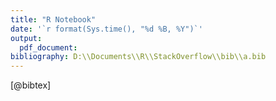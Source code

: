 ```yaml
---
title: "R Notebook"
date: '`r format(Sys.time(), "%d %B, %Y")`'
output: 
  pdf_document:
bibliography: D:\\Documents\\R\\StackOverflow\\bib\\a.bib
---
```


[@bibtex]
